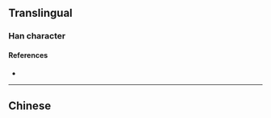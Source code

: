 {{character info/new}}
==Translingual==

===Han character===
{{Han char|rn=86|rad=火|as=02|sn=6|four=|canj=PF|ids=⿹勹火}}

====References====
* {{Han ref|kx=0666.060|dkj=18865|hdz=32188.090|uh=7073|ud=28787}}

----

==Chinese==
{{zh-see|輝|a}}